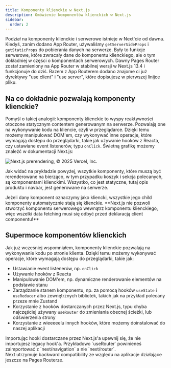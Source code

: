 ```yaml
---
title: Komponenty klienckie w Next.js
description: Omówienie komponentów klienckich w Next.js
sidebar:
  order: 2
---
```


Podział na komponenty klienckie i serwerowe istnieje w Next'cie od dawna. Kiedyś, zanim dodano App Router, używaliśmy `getServerSideProps` i `getStaticProps` do pobierania danych na serwerze. Były to funkcje serwerowe, które zwracały dane do komponentu klienckiego, ale o tym dokładniej w części o komponentach serwerowych. Dawny Pages Router został zamieniony na App Router w stabilnej wersji w Next.js 13.4 i funkcjonuje do dziś. Razem z App Routerem dodano znajome ci już dyrektywy "use client" i "use server", które dopisujesz w pierwszej linijce pliku.

## Na co dokładnie pozwalają komponenty klienckie?

Pomyśl o takiej analogii: komponenty klienckie to wyspy reaktywności otoczone statycznym contentem generowanym na serwerze. Pozwalają one na wykonywanie kodu na kliencie, czyli w przeglądarce. Dzięki temu możemy manipulować DOM'em, czy wykonywać inne operacje, które wymagają dostępu do przeglądarki, takie jak używanie hooków z Reacta, czy ustawiane event listenerów, typu `onClick`. Świetną grafikę możemy znaleźć w dokumentacji Next.js:

<img
  src="https://nextjs.org/_next/image?url=https%3A%2F%2Fh8DxKfmAPhn8O0p3.public.blob.vercel-storage.com%2Flearn%2Fdark%2Fthinking-in-ppr.png&w=1920&q=75"
  alt="Next.js prerendering, © 2025 Vercel, Inc."
/>

Jak widać na prykładzie powyżej, wszytkie komponenty, które muszą być rerenderowane na bierząco, w tym przypadku koszyk i sekcja polecanych, są komponentami klienckimi. Wszystko, co jest statyczne, tutaj opis produktu i navbar, jest generowane na serwerze.


<Aside type="danger">
  Jeżeli dany komponent oznaczymy jako kliencki, wszystkie jego child komponenty
  automatycznie stają się klienckie. **Next.js nie pozwoli stworzyć komponentu
  serwerowego wewnątrz komponentu klienckiego, więc wszelki data fetching musi
  się odbyć przed deklaracją client componentu!**
</Aside>

## Supermoce komponentów klienckich

Jak już wcześniej wspomniałem, komponenty klienckie pozwalają na wykonywanie kodu po stronie klienta. Dzięki temu możemy wykonywać operacje, które wymagają dostępu do przeglądarki, takie jak:

- Ustawianie event listenerów, np. `onClick`
- Używanie hooków z Reacta
- Manipulowanie DOM'em, np. dynamiczne renderowanie elementów na podstawie stanu
- Zarządzanie stanem komponentu, np. za pomocą hooków `useState` i `useReducer` albo zewnętrznych bibliotek, takich jak na przykład polecany przeze mnie Zustand
- Korzystanie z hooków dostarczanych przez Next.js, typu chyba najczęściej używany `useRouter` do zmieniania obecnej ścieżki, lub odświerzenia strony
- Korzystanie z wieeeeelu innych hooków, które możemy doinstalować do naszej aplikacji

<Aside type="danger">
  Importując hooki dostarczane przez Next.js'a upewnij się, że nie importujesz
  legacy hook'a. Przykładowo `useRouter` powinieneś zaimportować z
  `next/navigation` a nie `next/router`. <br />
  Next utrzymuje backward compatibility ze względu na aplikacje działające
  jeszcze na Pages Routerze.
</Aside>
